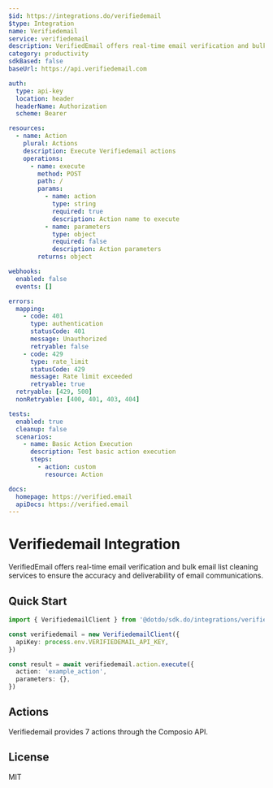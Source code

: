 ```yaml
---
$id: https://integrations.do/verifiedemail
$type: Integration
name: Verifiedemail
service: verifiedemail
description: VerifiedEmail offers real-time email verification and bulk email list cleaning services to ensure the accuracy and deliverability of email communications.
category: productivity
sdkBased: false
baseUrl: https://api.verifiedemail.com

auth:
  type: api-key
  location: header
  headerName: Authorization
  scheme: Bearer

resources:
  - name: Action
    plural: Actions
    description: Execute Verifiedemail actions
    operations:
      - name: execute
        method: POST
        path: /
        params:
          - name: action
            type: string
            required: true
            description: Action name to execute
          - name: parameters
            type: object
            required: false
            description: Action parameters
        returns: object

webhooks:
  enabled: false
  events: []

errors:
  mapping:
    - code: 401
      type: authentication
      statusCode: 401
      message: Unauthorized
      retryable: false
    - code: 429
      type: rate_limit
      statusCode: 429
      message: Rate limit exceeded
      retryable: true
  retryable: [429, 500]
  nonRetryable: [400, 401, 403, 404]

tests:
  enabled: true
  cleanup: false
  scenarios:
    - name: Basic Action Execution
      description: Test basic action execution
      steps:
        - action: custom
          resource: Action

docs:
  homepage: https://verified.email
  apiDocs: https://verified.email
---
```


# Verifiedemail Integration

VerifiedEmail offers real-time email verification and bulk email list cleaning services to ensure the accuracy and deliverability of email communications.

## Quick Start

```typescript
import { VerifiedemailClient } from '@dotdo/sdk.do/integrations/verifiedemail'

const verifiedemail = new VerifiedemailClient({
  apiKey: process.env.VERIFIEDEMAIL_API_KEY,
})

const result = await verifiedemail.action.execute({
  action: 'example_action',
  parameters: {},
})
```

## Actions

Verifiedemail provides 7 actions through the Composio API.

## License

MIT
